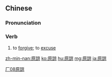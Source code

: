 {{also|原谅}}
==Chinese==
{{zh-forms|s=原谅}}

===Pronunciation===
{{zh-pron
|m=yuánliàng
|ma=zh-yuánliàng.ogg
|c=jyun4 loeng6
|h=pfs=ngièn-liong
|mn=qz,tw,xm:goân-liōng/zz:goân-liāng
|w=3nyoe liaan
|cat=v
}}

===Verb===
{{zh-verb}}

# to [[forgive]]; to [[excuse]]

[[Category:Beginning Mandarin|厂08原諒]]

[[zh-min-nan:原諒]]
[[ko:原諒]]
[[hu:原諒]]
[[mg:原諒]]
[[ja:原諒]]